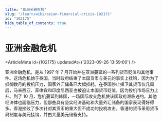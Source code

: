 ```yaml
---
title: "亚洲金融危机"
slug: "/learn/wiki/asian-financial-crisis-102175"
id: "102175"
hide_table_of_contents: true
---
```



# 亚洲金融危机

<ArticleMeta id={102175} updatedAt={'2023-09-26 13:59:00'} />
<div className='border-solid border-b border-t-0 my-4 border-[var(--ifm-color-gray-300)]' />

亚洲金融危机，是从 1997 年 7 月开始并在亚洲蔓延的一系列货币贬值和其他事件。这场危机始于泰国，当时政府结束了本国货币与美元的事实上挂钩，因为为了抵御数月的投机压力，国家外汇储备已大幅损耗。在泰国停止捍卫其货币仅几周后，马来西亚、菲律宾和印度尼西亚也被迫让本国货币贬值，因为投机市场压力上升。到了 10 月，危机蔓延到韩国，一场国际收支危机使该国政府濒临违约。其他经济体也面临压力，但那些具有坚实经济基础和大量外汇储备的国家表现得好得多。香港挫败了多次针对其货币的重大但不成功的投机攻击，香港的货币采用货币局制度与美元挂钩，并由大量美元储备支持。
